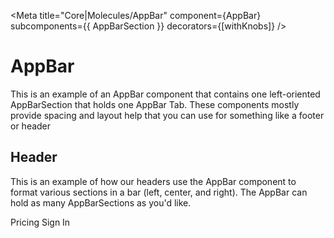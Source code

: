 
<Meta
  title="Core|Molecules/AppBar"
  component={AppBar}
  subcomponents={{ AppBarSection }}
  decorators={[withKnobs]}
/>

# AppBar

This is an example of an AppBar component that contains one left-oriented
AppBarSection that holds one AppBar Tab. These components mostly provide
spacing and layout help that you can use for something like a footer or
header

<Preview>
  <Story name="AppBar">
    <AppBar>
      <AppBarSection position="left"></AppBarSection>
    </AppBar>
  </Story>
</Preview>

<Props of={AppBar} />

## Header

This is an example of how our headers use the AppBar component to format
various sections in a bar (left, center, and right). The AppBar can hold
as many AppBarSections as you'd like.

<Preview>
  <Story name="Header">
    <AppBar>
      <AppBarSection position="left">
        <Logo />
      </AppBarSection>
      <AppBarSection position="center">Pricing</AppBarSection>
      <AppBarSection position="right">Sign In</AppBarSection>
    </AppBar>
  </Story>
</Preview>
